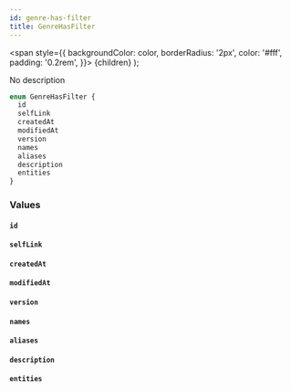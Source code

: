 ```yaml
---
id: genre-has-filter
title: GenreHasFilter
---
```


<span
style={{
      backgroundColor: color,
      borderRadius: '2px',
      color: '#fff',
      padding: '0.2rem',
    }}>
{children}
</span>
);

No description

```graphql
enum GenreHasFilter {
  id
  selfLink
  createdAt
  modifiedAt
  version
  names
  aliases
  description
  entities
}
```

### Values

#### `id`

#### `selfLink`

#### `createdAt`

#### `modifiedAt`

#### `version`

#### `names`

#### `aliases`

#### `description`

#### `entities`
